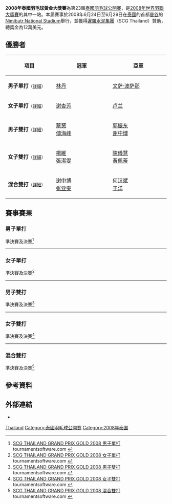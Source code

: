 {{noteTA|G1=Badminton}}
{{infobox badminton event
|name           = 2008年泰國羽毛球黃金大獎賽
|image          = 
|size           = 
|caption        =
|dates          = 2008年6月24日－6月29日
|number_edition = 第23屆
|level          = 3A
|prize_money    = 12萬美元
|location       = {{THA}}[[曼谷|曼谷]]
|venue          = Nimibutr National Stadium
|previous       = 2007年泰國羽毛球黃金大獎賽 
|next           = 2009年泰國羽毛球黃金大獎賽
}}
'''2008年泰國羽毛球黃金大獎賽'''為第23屆[[泰國羽毛球公開賽|泰國羽毛球公開賽]]，是[[2008年世界羽聯大獎賽|2008年世界羽聯大獎賽]]的其中一站。本屆賽事於2008年6月24日至6月29日在[[泰國|泰國]]的首都[[曼谷|曼谷]]的[[Nimibutr_National_Stadium|Nimibutr National Stadium]]舉行，並獲得[[暹羅水泥集團|暹羅水泥集團]]（SCG Thailand）贊助，總獎金為12萬美元。

== 優勝者 ==
{| class=wikitable style="font-size:small"
!width="200"|項目
!width="250"|冠軍
!width="250"|亞軍
|-
|'''男子單打'''<small>（[[#男子單打|詳細]]）</small>
|{{flagicon|CHN}} [[林丹|林丹]]
|{{flagicon|THA}} [[文萨·波萨那|文萨·波萨那]]
|-
|'''女子單打'''<small>（[[#女子單打|詳細]]）</small>
|{{flagicon|CHN}} [[谢杏芳|谢杏芳]]
|{{flagicon|CHN}} [[卢兰|卢兰]]
|-
|'''男子雙打'''<small>（[[#男子雙打|詳細]]）</small>
|{{flagicon|CHN}} [[蔡赟|蔡赟]]<br/>{{flagicon|CHN}} [[傅海峰|傅海峰]]
|{{flagicon|CHN}} [[郭振东|郭振东]]<br/>{{flagicon|CHN}} [[谢中博|谢中博]]
|-
|'''女子雙打'''<small>（[[#女子雙打|詳細]]）</small>
|{{flagicon|CHN}} [[楊維|楊維]]<br/>{{flagicon|CHN}} [[張潔雯|張潔雯]]
|{{flagicon|MAS}} [[陳儀慧|陳儀慧]]<br/>{{flagicon|MAS}} [[黃佩蒂|黃佩蒂]]
|-
|'''混合雙打'''<small>（[[#混合雙打|詳細]]）</small>
|{{flagicon|CHN}} [[谢中博|谢中博]]<br/>{{flagicon|CHN}} [[张亚雯|张亚雯]]
|{{flagicon|CHN}} [[何汉斌|何汉斌]]<br/>{{flagicon|CHN}} [[于洋_(羽毛球运动员)|于洋]]
|}

== 賽事賽果 ==
=== 男子單打 ===
;準決賽及決賽<ref name="MS">[http://tournamentsoftware.com/sport/draw.aspx?id=B49F1276-D220-4CD8-BE2B-F54C8964F916&draw=2 SCG THAILAND GRAND PRIX GOLD 2008 男子單打] {{Wayback|url=http://tournamentsoftware.com/sport/draw.aspx?id=B49F1276-D220-4CD8-BE2B-F54C8964F916&draw=2 |date=20170914160424 }} tournamentsoftware.com {{en}}</ref>
{{4TeamBracket-Tennis3-v2
| team-width=200
| RD1-seed1=1
| RD1-team1='''{{flagicon|CHN}} [[林丹|林丹]]
| RD1-score1-1='''21
| RD1-score1-2='''21
| RD1-score1-3=
| RD1-seed2=
| RD1-team2={{flagicon|INA}} [[阿兰夏·尤纳斯|阿兰夏·尤纳斯]]
| RD1-score2-1=16
| RD1-score2-2=18
| RD1-score2-3=

| RD1-seed3=7
| RD1-team3={{flagicon|HKG}} [[陳仁傑|陳仁傑]]
| RD1-score3-1=17
| RD1-score3-2=18
| RD1-score3-3=
| RD1-seed4=2
| RD1-team4='''{{flagicon|THA}} [[文萨·波萨那|文萨·波萨那]]
| RD1-score4-1='''21
| RD1-score4-2='''21
| RD1-score4-3=

| RD2-seed1=1
| RD2-team1='''{{flagicon|CHN}} [[林丹|林丹]]
| RD2-score1-1=17
| RD2-score1-2='''21
| RD2-score1-3='''21
| RD2-seed2=2
| RD2-team2={{flagicon|THA}} [[文萨·波萨那|文萨·波萨那]]
| RD2-score2-1='''21
| RD2-score2-2=15
| RD2-score2-3=13
}}
----

=== 女子單打 ===
;準決賽及決賽<ref name="WS">[http://tournamentsoftware.com/sport/draw.aspx?id=B49F1276-D220-4CD8-BE2B-F54C8964F916&draw=4 SCG THAILAND GRAND PRIX GOLD 2008 女子單打] {{Wayback|url=http://tournamentsoftware.com/sport/draw.aspx?id=B49F1276-D220-4CD8-BE2B-F54C8964F916&draw=4 |date=20170914140949 }} tournamentsoftware.com {{en}}</ref>
{{4TeamBracket-Tennis3-v2
| team-width=200
| RD1-seed1=1
| RD1-team1='''{{flagicon|CHN}} [[谢杏芳|谢杏芳]]
| RD1-score1-1='''21
| RD1-score1-2='''21
| RD1-score1-3=
| RD1-seed2=
| RD1-team2={{flagicon|SIN}} [[邢爱英|邢爱英]]
| RD1-score2-1=7
| RD1-score2-2=16
| RD1-score2-3=

| RD1-seed3=3
| RD1-team3={{flagicon|HKG}} [[王晨_(羽毛球運動員)|王晨]]
| RD1-score3-1=14
| RD1-score3-2=12
| RD1-score3-3=
| RD1-seed4=2
| RD1-team4='''{{flagicon|CHN}} [[卢兰|卢兰]]
| RD1-score4-1='''21
| RD1-score4-2='''21
| RD1-score4-3=

| RD2-seed1=1
| RD2-team1='''{{flagicon|CHN}} [[谢杏芳|谢杏芳]]
| RD2-score1-1='''26
| RD2-score1-2='''21
| RD2-score1-3=
| RD2-seed2=2
| RD2-team2={{flagicon|CHN}} [[卢兰|卢兰]]
| RD2-score2-1=24
| RD2-score2-2=7
| RD2-score2-3=
}}
----

=== 男子雙打 ===
;準決賽及決賽<ref name="MD">[http://tournamentsoftware.com/sport/draw.aspx?id=B49F1276-D220-4CD8-BE2B-F54C8964F916&draw=6 SCG THAILAND GRAND PRIX GOLD 2008 男子雙打] {{Wayback|url=http://tournamentsoftware.com/sport/draw.aspx?id=B49F1276-D220-4CD8-BE2B-F54C8964F916&draw=6 |date=20170914125212 }} tournamentsoftware.com {{en}}</ref>
{{4TeamBracket-Tennis3-v2
| team-width=200
| RD1-seed1=1
| RD1-team1='''{{flagicon|CHN}} [[蔡赟|蔡赟]]<br/> {{flagicon|CHN}} [[傅海峰|傅海峰]]
| RD1-score1-1='''23
| RD1-score1-2='''21
| RD1-score1-3=
| RD1-seed2=
| RD1-team2={{flagicon|THA}} [[颂蓬·阿努里达亚翁|颂蓬·阿努里达亚翁]]<br/> {{flagicon|THA}} [[提薩納·潘維薩瓦斯|提薩納·潘維薩瓦斯]]
| RD1-score2-1=21
| RD1-score2-2=17
| RD1-score2-3=

| RD1-seed3=3
| RD1-team3={{flagicon|DEN}} [[玛蒂亚斯·鲍伊|玛蒂亚斯·鲍伊]]<br/> {{flagicon|DEN}} [[卡斯腾·摩根森|卡斯腾·摩根森]]
| RD1-score3-1=15
| RD1-score3-2=17
| RD1-score3-3=
| RD1-seed4=2
| RD1-team4='''{{flagicon|CHN}} [[郭振东|郭振东]]<br/> {{flagicon|CHN}} [[谢中博|谢中博]]
| RD1-score4-1='''21
| RD1-score4-2='''21
| RD1-score4-3=

| RD2-seed1=1
| RD2-team1='''{{flagicon|CHN}} [[蔡赟|蔡赟]]<br/> {{flagicon|CHN}} [[傅海峰|傅海峰]]
| RD2-score1-1='''21
| RD2-score1-2=
| RD2-score1-3=
| RD2-seed2=2
| RD2-team2={{flagicon|CHN}} [[郭振东|郭振东]]<br/> {{flagicon|CHN}} [[谢中博|谢中博]] (中途退出)
| RD2-score2-1=17
| RD2-score2-2=
| RD2-score2-3=
}}
----

=== 女子雙打 ===
;準決賽及決賽<ref name="WD">[http://tournamentsoftware.com/sport/draw.aspx?id=B49F1276-D220-4CD8-BE2B-F54C8964F916&draw=8 SCG THAILAND GRAND PRIX GOLD 2008 女子雙打] {{Wayback|url=http://tournamentsoftware.com/sport/draw.aspx?id=B49F1276-D220-4CD8-BE2B-F54C8964F916&draw=8 |date=20170914155239 }} tournamentsoftware.com {{en}}</ref>
{{4TeamBracket-Tennis3-v2
| team-width=200
| RD1-seed1=1
| RD1-team1='''{{flagicon|CHN}} [[楊維|楊維]]<br/> {{flagicon|CHN}} [[張潔雯|張潔雯]]
| RD1-score1-1='''21
| RD1-score1-2=22
| RD1-score1-3='''21
| RD1-seed2=3
| RD1-team2={{flagicon|TPE}} [[程文欣|程文欣]]<br/> {{flagicon|TPE}} [[簡毓瑾|簡毓瑾]]
| RD1-score2-1=19
| RD1-score2-2='''24
| RD1-score2-3=13

| RD1-seed3=4
| RD1-team3='''{{flagicon|MAS}} [[陳儀慧|陳儀慧]]<br/> {{flagicon|MAS}} [[黃佩蒂|黃佩蒂]]
| RD1-score3-1='''21
| RD1-score3-2='''21
| RD1-score3-3=
| RD1-seed4=5
| RD1-team4={{flagicon|SIN}} [[江彦媚|江彦媚]]<br/> {{flagicon|SIN}} [[李羽佳|李羽佳]]
| RD1-score4-1=14
| RD1-score4-2=14
| RD1-score4-3=

| RD2-seed1=1
| RD2-team1='''{{flagicon|CHN}} [[楊維|楊維]]<br/> {{flagicon|CHN}} [[張潔雯|張潔雯]]
| RD2-score1-1=15
| RD2-score1-2='''21
| RD2-score1-3='''21
| RD2-seed2=4
| RD2-team2={{flagicon|MAS}} [[陳儀慧|陳儀慧]]<br/> {{flagicon|MAS}} [[黃佩蒂|黃佩蒂]]
| RD2-score2-1='''21
| RD2-score2-2=13
| RD2-score2-3=13
}}
----

=== 混合雙打 ===
;準決賽及決賽<ref name="XD">[http://tournamentsoftware.com/sport/draw.aspx?id=B49F1276-D220-4CD8-BE2B-F54C8964F916&draw=13 SCG THAILAND GRAND PRIX GOLD 2008 混合雙打] {{Wayback|url=http://tournamentsoftware.com/sport/draw.aspx?id=B49F1276-D220-4CD8-BE2B-F54C8964F916&draw=13 |date=20170914155213 }} tournamentsoftware.com {{en}}</ref>
{{4TeamBracket-Tennis3-v2
| team-width=200
| RD1-seed1=1
| RD1-team1='''{{flagicon|CHN}} [[何汉斌|何汉斌]]<br/> {{flagicon|CHN}} [[于洋_(羽毛球运动员)|于洋]]
| RD1-score1-1='''21
| RD1-score1-2='''21
| RD1-score1-3=
| RD1-seed2=3
| RD1-team2={{flagicon|THA}} [[戍革·普拉帕卡莫|戍革·普拉帕卡莫]]<br/> {{flagicon|THA}} [[莎拉丽·桑松卡姆|莎拉丽·桑松卡姆]]
| RD1-score2-1=14
| RD1-score2-2=18
| RD1-score2-3=

| RD1-seed3=Q
| RD1-team3={{flagicon|MAS}} [[林钦华|林钦华]]<br/> {{flagicon|MAS}} [[黃佩蒂|黃佩蒂]]
| RD1-score3-1=17
| RD1-score3-2=14
| RD1-score3-3=
| RD1-seed4=2
| RD1-team4='''{{flagicon|CHN}} [[谢中博|谢中博]]<br/> {{flagicon|CHN}} [[张亚雯|张亚雯]]
| RD1-score4-1='''21
| RD1-score4-2='''21
| RD1-score4-3=

| RD2-seed1=1
| RD2-team1={{flagicon|CHN}} [[何汉斌|何汉斌]]<br/> {{flagicon|CHN}} [[于洋_(羽毛球运动员)|于洋]]
| RD2-score1-1='''25
| RD2-score1-2=10
| RD2-score1-3=21
| RD2-seed2=2
| RD2-team2='''{{flagicon|CHN}} [[谢中博|谢中博]]<br/> {{flagicon|CHN}} [[张亚雯|张亚雯]]
| RD2-score2-1=23
| RD2-score2-2='''21
| RD2-score2-3='''23
}}

== 參考資料 ==
{{Reflist}}

== 外部連結 ==
*{{official|http://www.badmintonthai.or.th}}

{{2008年世界羽聯大獎賽}}

[[Category:2008年世界羽聯大獎賽|Thailand]]
[[Category:泰國羽毛球公開賽|Category:泰國羽毛球公開賽]]
[[Category:2008年泰国|Category:2008年泰国]]